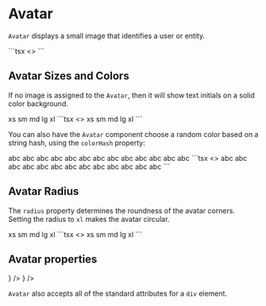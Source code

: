 
# Avatar

`Avatar` displays a small image that identifies a user or entity.

<DemoSection>
  <Group gap="lg">
    <Avatar size="xs" src={avtest} />
    <Avatar size="sm" src={avtest} />
    <Avatar size="md" src={avtest} />
    <Avatar size="lg" src={avtest} />
    <Avatar size="xl" src={avtest} />
  </Group>
</DemoSection>
<SourceCode>
```tsx
<>
  <Avatar size="xs" src={avtest} />
  <Avatar size="sm" src={avtest} />
  <Avatar size="md" src={avtest} />
  <Avatar size="lg" src={avtest} />
  <Avatar size="xl" src={avtest} />
</>
```
</SourceCode>

## Avatar Sizes and Colors

If no image is assigned to the `Avatar`, then it will show text initials on a solid color
background.

<DemoSection>
  <Group gap="lg">
    <Avatar size="xs" color="#ff0000">xs</Avatar>
    <Avatar size="sm" color="#cc0044">sm</Avatar>
    <Avatar size="md" color="#880066">md</Avatar>
    <Avatar size="lg" color="#880088">lg</Avatar>
    <Avatar size="xl" color="#4400cc">xl</Avatar>
  </Group>
</DemoSection>
<SourceCode>
```tsx
<>
  <Avatar size="xs" color="#ff0000">xs</Avatar>
  <Avatar size="sm" color="#cc0044">sm</Avatar>
  <Avatar size="md" color="#880066">md</Avatar>
  <Avatar size="lg" color="#880088">lg</Avatar>
  <Avatar size="xl" color="#4400cc">xl</Avatar>
</>
```
</SourceCode>

You can also have the `Avatar` component choose a random color based on a string hash, using
the `colorHash` property:

<DemoSection>
  <Group gap="lg">
    <Avatar colorHash="One">abc</Avatar>
    <Avatar colorHash="Two">abc</Avatar>
    <Avatar colorHash="Three">abc</Avatar>
    <Avatar colorHash="Four">abc</Avatar>
    <Avatar colorHash="Five">abc</Avatar>
    <Avatar colorHash="Six">abc</Avatar>
    <Avatar colorHash="Seven">abc</Avatar>
    <Avatar colorHash="Eight">abc</Avatar>
    <Avatar colorHash="Nine">abc</Avatar>
    <Avatar colorHash="Ten">abc</Avatar>
    <Avatar colorHash="Eleven">abc</Avatar>
    <Avatar colorHash="Twelve">abc</Avatar>
    <Avatar colorHash="Thirteen">abc</Avatar>
  </Group>
</DemoSection>
<SourceCode>
```tsx
<>
  <Avatar colorHash="One">abc</Avatar>
  <Avatar colorHash="Two">abc</Avatar>
  <Avatar colorHash="Three">abc</Avatar>
  <Avatar colorHash="Four">abc</Avatar>
  <Avatar colorHash="Five">abc</Avatar>
  <Avatar colorHash="Six">abc</Avatar>
  <Avatar colorHash="Seven">abc</Avatar>
  <Avatar colorHash="Eight">abc</Avatar>
  <Avatar colorHash="Nine">abc</Avatar>
  <Avatar colorHash="Ten">abc</Avatar>
  <Avatar colorHash="Eleven">abc</Avatar>
  <Avatar colorHash="Twelve">abc</Avatar>
  <Avatar colorHash="Thirteen">abc</Avatar>
</>
```
</SourceCode>

## Avatar Radius

The `radius` property determines the roundness of the avatar corners. Setting the radius to `xl`
makes the avatar circular.

<DemoSection>
  <Group gap="md">
    <Avatar radius="xs" color="#00ff88">xs</Avatar>
    <Avatar radius="sm" color="#00cc88">sm</Avatar>
    <Avatar radius="md" color="#008888">md</Avatar>
    <Avatar radius="lg" color="#004488">lg</Avatar>
    <Avatar radius="xl" color="#0044cc">xl</Avatar>
  </Group>
</DemoSection>
<SourceCode>
```tsx
<>
  <Avatar radius="xs" color="#00ff88">xs</Avatar>
  <Avatar radius="sm" color="#00cc88">sm</Avatar>
  <Avatar radius="md" color="#008888">md</Avatar>
  <Avatar radius="lg" color="#004488">lg</Avatar>
  <Avatar radius="xl" color="#0044cc">xl</Avatar>
</>
```
</SourceCode>

## Avatar properties

<PropsTable>
  <PropsItem
    name="src"
    description="Image URL."
    type="string"
  />
  <PropsItem
    name="crossOrigin"
    description="Cross-origin attribute to add to the image element."
    type="JSX.HTMLCrossorigin"
  />
  <PropsItem
    name="title"
    description="Image 'title' property."
    type="string"
  />
  <PropsItem
    name="color"
    description="Fill color of the avatar (when no image is displayed)."
    type="CSS color expression"
  />
  <PropsItem
    name="colorHash"
    description="String used to generate a random color (when no image is displayed)."
    type="string"
  />
  <PropsItem
    name="size"
    description="Avatar size."
    type={
      <UnionType values={['xl', 'lg', 'md', 'sm', 'xs']} />
    }
  />
  <PropsItem
    name="radius"
    description="Indicates how 'rounded' the avatar should appear."
    type={
      <UnionType values={['xl', 'lg', 'md', 'sm', 'xs']} />
    }
  />
</PropsTable>

`Avatar` also accepts all of the standard attributes for a `div` element.
